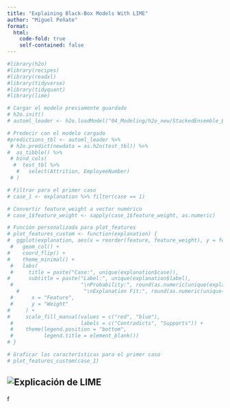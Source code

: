 ```yaml
---
title: "Explaining Black-Box Models With LIME"
author: "Miguel Peñate"
format:
  html:
    code-fold: true
    self-contained: false
---
```


```r
#library(h2o)
#library(recipes)
#library(readxl)
#library(tidyverse)
#library(tidyquant)
#library(lime)

# Cargar el modelo previamente guardado
# h2o.init()
# automl_leader <- h2o.loadModel("04_Modeling/h2o_new/StackedEnsemble_BestOfFamily_2_AutoML_4_20240624_171417")

# Predecir con el modelo cargado
#predictions_tbl <- automl_leader %>% 
 # h2o.predict(newdata = as.h2o(test_tbl)) %>%
#  as_tibble() %>%
 # bind_cols(
  #  test_tbl %>%
   #   select(Attrition, EmployeeNumber)
 # )

# Filtrar para el primer caso
# case_1 <- explanation %>% filter(case == 1)

# Convertir feature_weight a vector numérico
# case_1$feature_weight <- sapply(case_1$feature_weight, as.numeric)

# Función personalizada para plot_features
# plot_features_custom <- function(explanation) {
#  ggplot(explanation, aes(x = reorder(feature, feature_weight), y = feature_weight, fill = feature_weight > 0)) +
 #   geom_col() +
#    coord_flip() +
#    theme_minimal() +
 #   labs(
 #     title = paste("Case:", unique(explanation$case)),
#      subtitle = paste("Label:", unique(explanation$label), 
 #                      "\nProbability:", round(as.numeric(unique(explanation$label_prob)), 2), 
   #                     "\nExplanation Fit:", round(as.numeric(unique(explanation$model_r2)), 2)),
 #      x = "Feature",
 #      y = "Weight"
#     ) +
#     scale_fill_manual(values = c("red", "blue"), 
 #                      labels = c("Contradicts", "Supports")) +
 #    theme(legend.position = "bottom", 
 #          legend.title = element_blank())
# }

# Graficar las características para el primer caso
# plot_features_custom(case_1)

```

## ![Explicación de LIME](case1.png)

f
